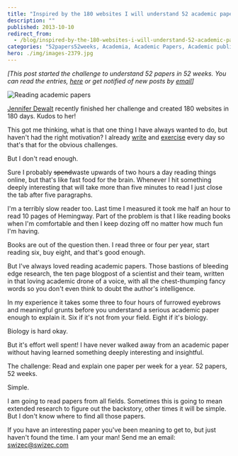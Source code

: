 ```yaml
---
title: "Inspired by the 180 websites I will understand 52 academic papers in 52 weeks"
description: ""
published: 2013-10-10
redirect_from:
  - /blog/inspired-by-the-180-websites-i-will-understand-52-academic-papers-in-52-weeks/swizec/6365
categories: "52papers52weeks, Academia, Academic Papers, Academic publishing, Learning, Personal, Reading"
hero: ./img/images-2379.jpg
---
```


_\[This post started the challenge to understand 52 papers in 52 weeks. You can read the entries, [here](https://swizec.com/blog/category/52-papers-in-52-weeks) or get notified of new posts by [email](http://swiz.ec/52papers-list)]_

![Reading academic papers](./img/images-2379.jpg)

[Jennifer Dewalt](http://jenniferdewalt.com/) recently finished her challenge and created 180 websites in 180 days. Kudos to her!

This got me thinking, what is that one thing I have always wanted to do, but haven't had the right motivation? I already [write](https://swizec.com/blog/a-year-of-750wordscom-with-shiny-graphs/) and [exercise](https://swizec.com/blog/30-day-fitness-experiment-with-results/) every day so that's that for the obvious challenges.

But I don't read enough.

Sure I probably ~~spend~~waste upwards of two hours a day reading things online, but that's like fast food for the brain. Whenever I hit something deeply interesting that will take more than five minutes to read I just close the tab after five paragraphs.

I'm a terribly slow reader too. Last time I measured it took me half an hour to read 10 pages of Hemingway. Part of the problem is that I like reading books when I'm comfortable and then I keep dozing off no matter how much fun I'm having.

Books are out of the question then. I read three or four per year, start reading six, buy eight, and that's good enough.

But I've always loved reading academic papers. Those bastions of bleeding edge research, the ten page blogpost of a scientist and their team, written in that loving academic drone of a voice, with all the chest-thumping fancy words so you don't even think to doubt the author's intelligence.

In my experience it takes some three to four hours of furrowed eyebrows and meaningful grunts before you understand a serious academic paper enough to explain it. Six if it's not from your field. Eight if it's biology.

Biology is hard okay.

But it's effort well spent! I have never walked away from an academic paper without having learned something deeply interesting and insightful.

The challenge: Read and explain one paper per week for a year. 52 papers, 52 weeks.

Simple.

I am going to read papers from all fields. Sometimes this is going to mean extended research to figure out the backstory, other times it will be simple. But I don't know where to find all those papers.

If you have an interesting paper you've been meaning to get to, but just haven't found the time. I am your man! Send me an email: [swizec@swizec.com](mailto:swizec@swizec.com)